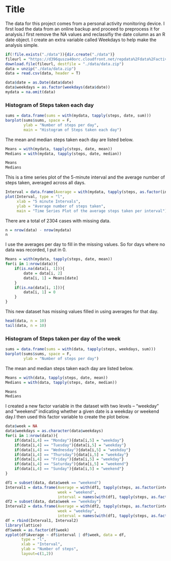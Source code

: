 Title
========================================================

The data for this project comes from a personal activity monitoring device. I first load the data from an online backup and proceed to preprocess it for analysis.I first remove the NA values and reclassifiy the date column as an R date object. I create an extra variable called Weekdays to help make the analysis simple. 
```r
if(!file.exists("./data")){dir.create("./data")}
fileurl = "https://d396qusza40orc.cloudfront.net/repdata%2Fdata%2Factivity.zip"
download.file(fileurl, destfile = "./data/data.zip")
data = unzip("./data/data.zip")
data = read.csv(data, header = T)

data$date = as.Date(data$date)
data$weekdays = as.factor(weekdays(data$date))
mydata = na.omit(data)
```
### Histogram of Steps taken each day
```r
sums = data.frame(sums = with(mydata, tapply(steps, date, sum)))
barplot(sums$sums, space = F,
        ylab = "Number of steps per day",
        main = "Histogram of Steps taken each day")
```
The mean and median steps taken each day are listed below.
```r
Means = with(mydata, tapply(steps, date, mean))
Medians = with(mydata, tapply(steps, date, median))
```
```r
Means
Medians
```


This is a time series plot of the 5-minute interval and the average number of steps taken, averaged across all days.
```r
Interval = data.frame(Average = with(mydata, tapply(steps, as.factor(interval), mean)))
plot(Interval, type = "l",
     xlab = "5 minute Intervals",
     ylab = "Average number of steps taken",
     main = "Time Series Plot of the average steps taken per interval")
```
There are a total of 2304 cases with missing data.
```r
n = nrow(data) - nrow(mydata)
n
```

I use the averages per day to fill in the missing values. So for days where no data was recorded, I put in 0.
```r
Means = with(mydata, tapply(steps, date, mean))
for(i in 1:nrow(data)){
    if(is.na(data[i, 1])){
        date = data[i, 2]
        data[i, 1] = Means[date]
    }
    if(is.na(data[i, 1])){
        data[i, 1] = 0
    }
}
```
This new dataset has missing values filled in using averages for that day.
```r
head(data, n = 10)
tail(data, n = 10)
```

### Histogram of Steps taken per day of the week
```r
sums = data.frame(sums = with(data, tapply(steps, weekdays, sum)))
barplot(sums$sums, space = F,
        ylab = "Number of steps per day")
```
The mean and median steps taken each day are listed below.
```r
Means = with(data, tapply(steps, date, mean))
Medians = with(data, tapply(steps, date, median))
```
```r
Means
Medians
```
I created a new factor variable in the dataset with two levels – “weekday” and “weekend” indicating whether a given date is a weekday or weekend day.I then used this factor variable to create the plot below.
```r
data$week = NA
data$weekdays = as.character(data$weekdays)
for(i in 1:nrow(data)){
    if(data[i,4] == "Monday"){data[i,5] = "weekday"}
    if(data[i,4] == "Tuesday"){data[i,5] = "weekday"}
    if(data[i,4] == "Wednesday"){data[i,5] = "weekday"}
    if(data[i,4] == "Thursday"){data[i,5] = "weekday"}
    if(data[i,4] == "Friday"){data[i,5] = "weekday"}
    if(data[i,4] == "Saturday"){data[i,5] = "weekend"}
    if(data[i,4] == "Sunday"){data[i,5] = "weekend"}
}

df1 = subset(data, data$week == "weekend")
Interval1 = data.frame(Average = with(df1, tapply(steps, as.factor(interval), mean)),
                       week = "weekend",
                       interval = names(with(df1, tapply(steps, as.factor(interval), mean))))
df2 = subset(data, data$week == "weekday")
Interval2 = data.frame(Average = with(df2, tapply(steps, as.factor(interval), mean)),
                       week = "weekday",
                       interval = names(with(df1, tapply(steps, as.factor(interval), mean))))
df = rbind(Interval1, Interval2)
library(lattice)
df$week = as.factor(df$week)
xyplot(df$Average ~ df$interval | df$week, data = df,
       type = "l",
       xlab = "Interval",
       ylab = "Number of steps",
       layout=c(1,2))
```

